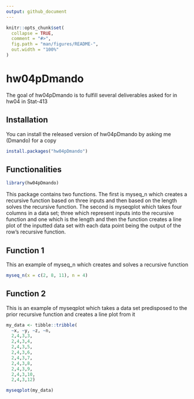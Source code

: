 ```yaml
---
output: github_document
---
```


<!-- README.md is generated from README.Rmd. Please edit that file -->

```r
knitr::opts_chunk$set(
  collapse = TRUE,
  comment = "#>",
  fig.path = "man/figures/README-",
  out.width = "100%"
)
```

# hw04pDmando

<!-- badges: start -->
<!-- badges: end -->


The goal of hw04pDmando is to fulfill several deliverables asked for in hw04 in Stat-413
 
## Installation
 
You can install the released version of hw04pDmando by asking me (Dmando) for a copy

``` r
install.packages("hw04pDmando")
```

## Functionalities 

```r
library(hw04pDmando)
```

This package contains two functions. The first is myseq_n which creates a recursive function based on three inputs and then based on the length solves the recursive function. The second is myseqplot which takes four columns in a data set; three which represent inputs into the recursive function and one which is the length and then the function creates a line plot of the inputted data set with each data point being the output of the row's recursive function.

## Function 1

This an example of myseq_n which creates and solves a recursive function

```r
myseq_n(x = c(2, 8, 11), n = 4)
```

## Function 2

This is an example of myseqplot which takes a data set predisposed to the prior recursive function and creates a line plot from it

```r
my_data <- tibble::tribble(
  ~x, ~y, ~z, ~n,
  2,4,3,3,
  2,4,3,4,
  2,4,3,5,
  2,4,3,6,
  2,4,3,7,
  2,4,3,8,
  2,4,3,9,
  2,4,3,10,
  2,4,3,12)

myseqplot(my_data)

```















